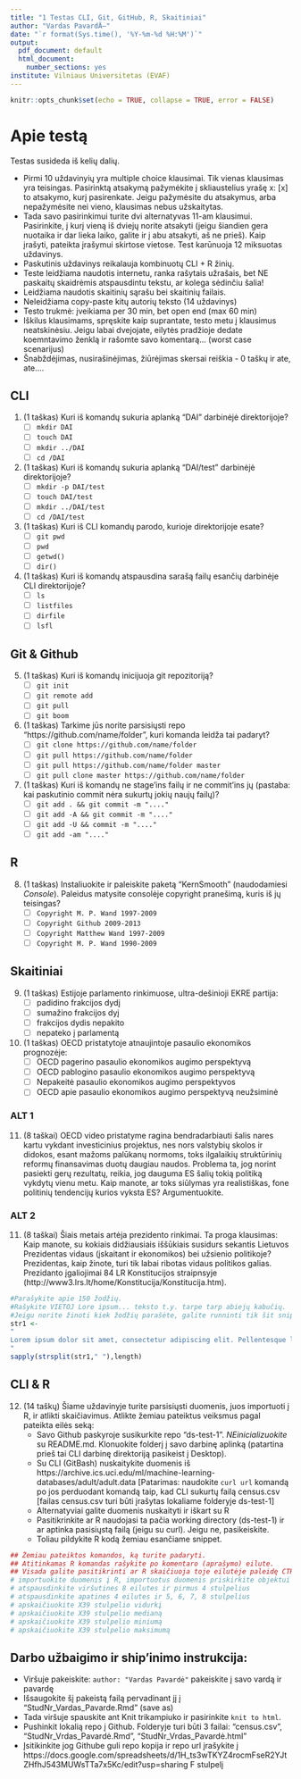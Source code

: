 ```yaml
---
title: "1 Testas CLI, Git, GitHub, R, Skaitiniai"
author: "Vardas PavardÄ—"
date: "`r format(Sys.time(), '%Y-%m-%d %H:%M')`"
output:
  pdf_document: default
  html_document:
    number_sections: yes
institute: Vilniaus Universitetas (EVAF)
---
```


```r
knitr::opts_chunk$set(echo = TRUE, collapse = TRUE, error = FALSE)
```
# Apie testą
Testas susideda iš kelių dalių. 

* Pirmi 10 uždavinyių yra multiple choice klausimai. Tik vienas klausimas yra teisingas. Pasirinktą atsakymą pažymėkite į skliaustelius yrašę x: [x] to atsakymo, kurį pasirenkate. Jeigu pažymėsite du atsakymus, arba nepažymėsite nei vieno, klausimas nebus užskaitytas. 
* Tada savo pasirinkimui turite dvi alternatyvas 11-am klausimui. Pasirinkite, į kurį vieną iš dviejų norite atsakyti (jeigu šiandien gera nuotaika ir dar lieka laiko, galite ir į abu atsakyti, aš ne prieš). Kaip įrašyti, pateikta įrašymui skirtose vietose. Test karūnuoja 12 miksuotas uždavinys.
* Paskutinis uždavinys reikalauja kombinuotų CLI + R žinių.
* Teste leidžiama naudotis internetu, ranka rašytais užrašais, bet NE paskaitų skaidrėmis atspausdintu tekstu, ar kolega sėdinčiu šalia!
* Leidžiama naudotis skaitinių sąrašu bei skaitinių failais.
* Neleidžiama copy-paste kitų autorių teksto (14 uždavinys)
* Testo trukmė: įveikiama per 30 min, bet open end (max 60 min)
* Iškilus klausimams, spręskite kaip suprantate, testo metu į klausimus neatskinėsiu. Jeigu labai dvejojate, eilytės pradžioje dedate koemntavimo ženklą ir rašomte savo komentarą... (worst case scenarijus)
* Šnabždėjimas, nusirašinėjimas, žiūrėjimas skersai reiškia - 0 taškų ir ate, ate....


## CLI
1. (1 taškas) Kuri iš komandų sukuria aplanką “DAI” darbinėjė direktorijoje?
    - [ ] `mkdir DAI`
    - [ ] `touch DAI`
    - [ ] `mkdir ../DAI`
    - [ ] `cd /DAI`
    
2. (1 taškas) Kuri iš komandų sukuria aplanką “DAI/test” darbinėjė direktorijoje?
    - [ ] `mkdir -p DAI/test`
    - [ ] `touch DAI/test`
    - [ ] `mkdir ../DAI/test`
    - [ ] `cd /DAI/test`

3. (1 taškas) Kuri iš CLI komandų parodo, kurioje direktorijoje esate?
    - [ ] `git pwd`
    - [ ] `pwd`
    - [ ] `getwd()`
    - [ ] `dir()`

4. (1 taškas) Kuri iš komandų atspausdina sarašą failų esančių darbinėje CLI direktorijoje? 
    - [ ] `ls`
    - [ ] `listfiles`
    - [ ] `dirfile`
    - [ ] `lsfl`

## Git & Github
5. (1 taškas) Kuri iš komandų inicijuoja git repozitoriją? 
    - [ ] `git init`
    - [ ] `git remote add`
    - [ ] `git pull`
    - [ ] `git boom`

6. (1 taškas) Tarkime jūs norite parsisiųsti repo "https://github.com/name/folder", kuri komanda leidža tai padaryt? 
    - [ ] `git clone https://github.com/name/folder`
    - [ ] `git pull https://github.com/name/folder`
    - [ ] `git pull https://github.com/name/folder master`
    - [ ] `git pull clone master https://github.com/name/folder`

7. (1 taškas) Kuri iš komandų ne stage'ins failų ir ne commit'ins jų (pastaba: kai paskutinio commit nėra sukurtų jokių naujų failų)? 
    - [ ] `git add . && git commit -m "...."`
    - [ ] `git add -A && git commit -m "...."`
    - [ ] `git add -U && commit -m "...."`
    - [ ] `git add -am "...."`

## R 
8. (1 taškas) Instaliuokite ir paleiskite paketą "KernSmooth" (naudodamiesi *Console*). Paleidus matysite consolėje copyright pranešimą, kuris iš jų teisingas? 
    - [ ] `Copyright M. P. Wand 1997-2009`
    - [ ] `Copyright Github 2009-2013`
    - [ ] `Copyright Matthew Wand 1997-2009`
    - [ ] `Copyright M. P. Wand 1990-2009`

## Skaitiniai
9. (1 taškas) Estijoje parlamento rinkimuose, ultra-dešinioji EKRE partija: 
    - [ ] padidino frakcijos dydį
    - [ ] sumažino frakcijos dyį
    - [ ] frakcijos dydis nepakito
    - [ ] nepateko į parlamentą

10. (1 taškas) OECD pristatytoje atnaujintoje pasaulio ekonomikos prognozėje:  
    - [ ] OECD pagerino pasaulio ekonomikos augimo perspektyvą
    - [ ] OECD pablogino pasaulio ekonomikos augimo perspektyvą
    - [ ] Nepakeitė pasaulio ekonomikos augimo perspektyvos
    - [ ] OECD apie pasaulio ekonomikos augimo perspektyvą neužsiminė

### ALT 1
11. (8 taškai) OECD video pristatyme ragina bendradarbiauti šalis nares kartu vykdant investicinius projektus, nes nors valstybių skolos ir didokos, esant mažoms palūkanų normoms, toks ilgalaikių struktūrinių reformų finansavimas duotų daugiau naudos. Problema ta, jog norint pasiekti gerų rezultatų, reikia, jog dauguma ES šalių tokią politiką vykdytų vienu metu. Kaip manote, ar toks siūlymas yra realistiškas, fone politinių tendencijų kurios vyksta ES? Argumentuokite.

### ALT 2
11. (8 taškai) Šiais metais artėja prezidento rinkimai. Ta proga klausimas: Kaip manote, su kokiais didžiausiais iššūkiais susidurs sekantis Lietuvos Prezidentas vidaus (įskaitant ir ekonomikos) bei užsienio politikoje? 
Prezidentas, kaip žinote, turi tik labai ribotas vidaus politikos galias. Prezidanto įgaliojimai 84 LR Konstitucijos straipnsyje (http://www3.lrs.lt/home/Konstitucija/Konstitucija.htm).


```r
#Parašykite apie 150 žodžių. 
#Rašykite VIETOJ Lore ipsum... teksto t.y. tarpe tarp abiejų kabučių.
#Jeigu norite žinoti kiek žodžių parašėte, galite runninti tik šit snippet' jo kampytyje nuspaudę ant žalio trikampio rodančio į dešinę
str1 <- 
"
Lorem ipsum dolor sit amet, consectetur adipiscing elit. Pellentesque luctus nisi sed odio rhoncus semper. Nam sit amet neque ac risus hendrerit lobortis a vitae velit. Donec tincidunt sapien ligula, at tincidunt enim aliquam non. Interdum et malesuada fames ac ante ipsum primis in faucibus. Curabitur tempus ex non velit ultrices lacinia. Aenean pulvinar nisl in quam bibendum, at cursus massa auctor. Quisque posuere orci at urna molestie varius. Proin at iaculis libero. Proin consequat, mauris eu convallis elementum, tortor leo ullamcorper lectus, eu euismod odio justo id nulla. Suspendisse eget aliquam tortor. Vivamus at dolor lobortis, feugiat quam ut, porta lorem. Ut non suscipit ante, varius facilisis risus. Fusce vel varius dui. Vestibulum ut ullamcorper urna. Phasellus iaculis eget nisi ac dictum. Phasellus consequat felis enim, ac ultricies libero vulputate vitae. Integer mollis sollicitudin volutpat. Sed et maximus lectus. Vestibulum vitae diam et odio pellentesque fermentum. Nunc non felis.
"
sapply(strsplit(str1," "),length)
```

## CLI & R
12. (14 taškų) Šiame uždavinyje turite parsisiųsti duomenis, juos importuoti į R, ir atlikti skaičiavimus. Atlikte žemiau pateiktus veiksmus pagal pateikta eilės seką:
    * Savo Github paskyroje susikurkite repo "ds-test-1". *NEinicializuokite* su README.md. Klonuokite folderį į savo darbinę aplinką (patartina prieš tai CLI darbinę direktoriją pasikeist į Desktop). 
    * Su CLI (GitBash) nuskaitykite duomenis iš https://archive.ics.uci.edu/ml/machine-learning-databases/adult/adult.data 
    [Patarimas: naudokite `curl url` komandą po jos perduodant komandą taip, kad CLI sukurtų failą census.csv [failas census.csv turi būti įrašytas lokaliame folderyje ds-test-1]
    * Alternatyviai galite duomenis nuskaityti ir iškart su R
    * Pasitikrinkite ar R naudojasi ta pačia working directory (ds-test-1) ir ar aptinka pasisiųstą failą (jeigu su curl). Jeigu ne, pasikeiskite.
    * Toliau pildykite R kodą žemiau esančiame snippet. 

```r
## Žemiau pateiktos komandos, ką turite padaryti. 
## Atitinkamas R komandas rašykite po komentaro (aprašymo) eilute. 
## Visada galite pasitikrinti ar R skaičiuoja toje eilutėje paleidę CTRL+ENTER, arba visą snippet su žaliu trikampiu
# importuokite duomenis į R, importuotus duomenis priskirkite objektui census <- ....
# atspausdinkite viršutines 8 eilutes ir pirmus 4 stulpelius
# atspausdinkite apatines 4 eilutes ir 5, 6, 7, 8 stulpelius  
# apskaičiuokite X39 stulpelio vidurkį
# apskaičiuokite X39 stulpelio medianą
# apskaičiuokite X39 stulpelio miniumą
# apskaičiuokite X39 stulpelio maksimumą 
```


## Darbo užbaigimo ir ship'inimo instrukcija:

* Viršuje pakeiskite: `author: "Vardas Pavardė"` pakeiskite į savo vardą ir pavardę
* Išsaugokite šį pakeistą failą pervadinant jį į "StudNr_Vardas_Pavarde.Rmd" (save as)
* Tada viršuje spauskite ant Knit trikampiuko ir pasirinkite `knit to html`. 
* Pushinkit lokalią repo į Github. Folderyje turi būti 3 failai: "census.csv", "StudNr_Vrdas_Pavardė.Rmd", "StudNr_Vrdas_Pavardė.html"
* Įsitikinkite jog Githube guli repo kopija ir repo url įrašykite į https://docs.google.com/spreadsheets/d/1H_ts3wTKYZ4rocmFseR2YJtZHfhJ543MUWsTTa7x5Kc/edit?usp=sharing F stulpelį



